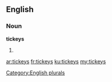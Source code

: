 ==English==

===Noun===
'''tickeys'''

# {{plural of|tickey}}

[[Category:English plurals]]

[[ar:tickeys]]
[[fr:tickeys]]
[[ku:tickeys]]
[[my:tickeys]]